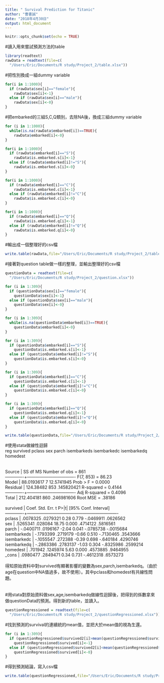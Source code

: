 ```yaml
---
title: " Survival Prediction for Titanic"
author: "曹書誠"
date: "2018年4月30日"
output: html_document
---
```


```r
knitr::opts_chunk$set(echo = TRUE)
```

#讀入用來嘗試預測方法的table

```r
library(readtext)
rawData = readtext(file=c(
  "/Users/Eric/Documents/R study/Project_2/table.xlsx"))
```

#把性別換成一組dummy variable

```r
for(i in 1:1000){
  if (rawData$sex[i]=="female"){
    rawData$sex[i]<-1}
  else if (rawData$sex[i]=="male"){
    rawData$sex[i]<-0}
}
```

#把embarked的三組S,C,Q類別，去除NA後，換成三組dummy variable

```r

for (i in 1:1000){
  while(is.na(rawData$embarked[i])==TRUE){
    rawData$embarked[i]<-0}
}

for(i in 1:1000){
  if (rawData$embarked[i]=="S"){
    rawData$is.embarked.s[i]<-1}
  else if (rawData$embarked[i]!="S"){
    rawData$is.embarked.s[i]<-0}
}

for(i in 1:1000){
  if (rawData$embarked[i]=="C"){
    rawData$is.embarked.c[i]<-1}
  else if (rawData$embarked[i]!="C"){
    rawData$is.embarked.c[i]<-0}
}

for(i in 1:1000){
  if (rawData$embarked[i]=="Q"){
    rawData$is.embarked.q[i]<-1}
  else if (rawData$embarked[i]!="Q"){
    rawData$is.embarked.q[i]<-0}
}
```

#輸出成一個整理好的csv檔

```r
write.table(rawData,file="/Users/Eric/Documents/R study/Project_2/table2.csv",row.names=FALSE,sep=",")

```

#接著對question table做一樣的整理，並輸出整理好的csv檔

```r


questionData = readtext(file=c(
  "/Users/Eric/Documents/R study/Project_2/question.xlsx"))

for (i in 1:309){
  if (questionData$sex[i]=="female"){
    questionData$sex[i]<-1}
  else if (questionData$sex[i]=="male"){
    questionData$sex[i]<-0}
}

for (i in 1:309){
  while(is.na(questionData$embarked[i])==TRUE){
    questionData$embarked[i]<-0}
}

for (i in 1:309){
  if (questionData$embarked[i]=="S"){
    questionData$is.embarked.s[i]<-1}
  else if (questionData$embarked[i]!="S"){
    questionData$is.embarked.s[i]<-0}
}

for (i in 1:309){
  if (questionData$embarked[i]=="C"){
    questionData$is.embarked.c[i]<-1}
  else if (questionData$embarked[i]!="C"){
    questionData$is.embarked.c[i]<-0}
}

for (i in 1:309){
  if (questionData$embarked[i]=="Q"){
    questionData$is.embarked.q[i]<-1}
  else if (questionData$embarked[i]!="Q"){
    questionData$is.embarked.q[i]<-0}
}

write.table(questionData,file="/Users/Eric/Documents/R study/Project_2/question2.csv",row.names=FALSE,sep=",")


```

#使用stata做線性迴歸
<br/>
reg survived pclass sex parch isembarkeds isembarkedc isembarkedq homedest<br/>
<br/>
<br/>
      Source |       SS           df       MS      Number of obs   =       861<br/>
-------------+----------------------------------   F(7, 853)       =     86.23<br/>
       Model |  88.0193617         7  12.5741945   Prob > F        =    0.0000<br/>
    Residual |   124.38482       853  .145820421   R-squared       =    0.4144<br/>
-------------+----------------------------------   Adj R-squared   =    0.4096<br/>
       Total |  212.404181       860  .246981606   Root MSE        =    .38186<br/>
<br/>
    survived |      Coef.   Std. Err.      t    P>|t|     [95% Conf. Interval]<br/>
-------------+----------------------------------------------------------------<br/>
      pclass |   .0078325   .0279321     0.28   0.779    -.0469911    .0626562<br/>
         sex |   .5265341    .028084    18.75   0.000     .4714122    .5816561<br/>
       parch |  -.0400711   .0196167    -2.04   0.041    -.0785738   -.0015684<br/>
 isembarkeds |  -.1793399   .2719179    -0.66   0.510    -.7130465    .3543666<br/>
 isembarkedc |  -.1055547    .272388    -0.39   0.698     -.640184    .4290746<br/>
 isembarkedq |  -.2863386   .2783137    -1.03   0.304    -.8325986    .2599214<br/>
    homedest |    .701942   .1245974     5.63   0.000     .4573885    .9464955<br/>
       _cons |   .0980477   .2849471     0.34   0.731    -.4612318    .6573273<br/>
<br/>
得知原始資料中對survived有顯著影響的變數為sex,parch,isembarkedq。（由於age在question中NA值過多，故不使用）。其中pclass和homedest有共線性問題。<br/>
<br/><br/>
#用stata對原始資料做sex,age,isembarkedq做線性迴歸後，把得到的係數拿來做questionData的預測。得到新的table，並讀入。

```r

questionRegressioned = readtext(file=c(
  "/Users/Eric/Documents/R study/Project_2/questionRegressioned.xlsx"))

```

#找到預測的survival的連續統的mean值，並把大於mean值的視為生還。

```r
for (i in 1:309){
  if (questionRegressioned$survived2[i]>mean(questionRegressioned$survived2)){
    questionRegressioned$survived[i]<-1}
  else if (questionRegressioned$survived2[i]<mean(questionRegressioned$survived2)){
    questionRegressioned$survived[i]<-0}
}
```

#得到預測結論，寫入csv檔

```r
write.table(questionRegressioned,file="/Users/Eric/Documents/R study/Project_2/my_prediction.csv",row.names=FALSE,sep=",")
```
